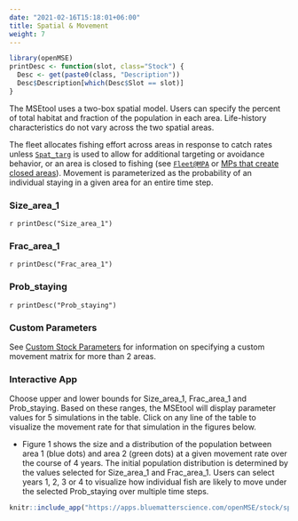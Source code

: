 ```yaml
---
date: "2021-02-16T15:18:01+06:00"
title: Spatial & Movement
weight: 7
---
```


```r
library(openMSE)
printDesc <- function(slot, class="Stock") {
  Desc <- get(paste0(class, "Description"))
  Desc$Description[which(Desc$Slot == slot)]
}
```

The MSEtool uses a two-box spatial model. Users can specify the percent of total habitat and fraction of the population in each area. Life-history characteristics do not vary across the two spatial areas. 

The fleet allocates fishing effort across areas in response to catch rates unless [`Spat_targ`](/object-fleet/4-mpa-targeting/#spat_targ) is used to allow for additional targeting or avoidance behavior, or an area is closed to fishing (see [`Fleet@MPA`](/object-fleet/4-mpa-targeting) or [MPs that create closed areas](/features-management-procedures/)). Movement is parameterized as the probability of an individual staying in a given area for an entire time step.

### Size_area_1
`r printDesc("Size_area_1")`

### Frac_area_1 
`r printDesc("Frac_area_1")`

### Prob_staying
`r printDesc("Prob_staying")`

### Custom Parameters
See [Custom Stock Parameters](/features-custom-parameters/2-stock/) for information on specifying a custom movement matrix for more than 2 areas.

### Interactive App 
Choose upper and lower bounds for Size_area_1, Frac_area_1 and Prob_staying. Based on these ranges, the MSEtool will display  parameter values for 5 simulations in the table. Click on any line of the table to visualize the movement rate for that simulation in the figures below. 

* Figure 1 shows the size and a distribution of the population between area 1 (blue dots) and area 2 (green dots) at a given movement rate over the course of 4 years. The initial population distribution is determined by the values selected for Size_area_1 and Frac_area_1. Users can select years 1, 2, 3 or 4 to visualize how individual fish are likely to move under the selected Prob_staying over multiple time steps.

```r
knitr::include_app("https://apps.bluematterscience.com/openMSE/stock/spatial",height="850px") 
```

